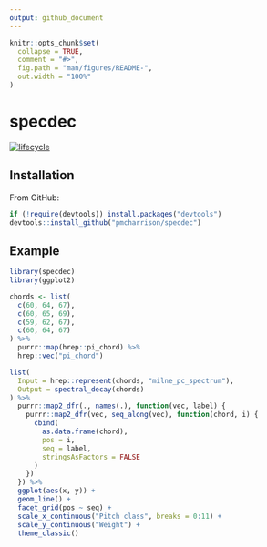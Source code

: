 ```yaml
---
output: github_document
---
```


<!-- README.md is generated from README.Rmd. Please edit that file -->

```r
knitr::opts_chunk$set(
  collapse = TRUE,
  comment = "#>",
  fig.path = "man/figures/README-",
  out.width = "100%"
)
```
# specdec

[![lifecycle](https://img.shields.io/badge/lifecycle-experimental-orange.svg)](https://www.tidyverse.org/lifecycle/#experimental)

## Installation

From GitHub:

``` r
if (!require(devtools)) install.packages("devtools")
devtools::install_github("pmcharrison/specdec")
```

## Example

```r
library(specdec)
library(ggplot2)

chords <- list(
  c(60, 64, 67),
  c(60, 65, 69),
  c(59, 62, 67),
  c(60, 64, 67)
) %>% 
  purrr::map(hrep::pi_chord) %>% 
  hrep::vec("pi_chord")

list(
  Input = hrep::represent(chords, "milne_pc_spectrum"),
  Output = spectral_decay(chords)
) %>% 
  purrr::map2_dfr(., names(.), function(vec, label) {
    purrr::map2_dfr(vec, seq_along(vec), function(chord, i) {
      cbind(
        as.data.frame(chord),
        pos = i,
        seq = label,
        stringsAsFactors = FALSE
      )
    })
  }) %>% 
  ggplot(aes(x, y)) +
  geom_line() + 
  facet_grid(pos ~ seq) +
  scale_x_continuous("Pitch class", breaks = 0:11) + 
  scale_y_continuous("Weight") +
  theme_classic()
```


